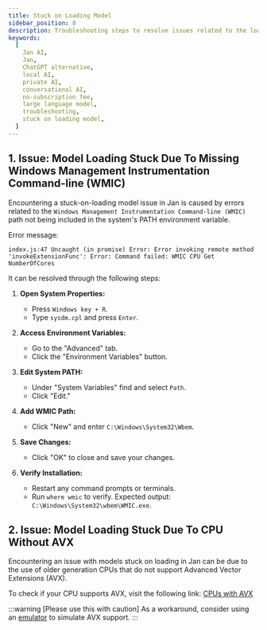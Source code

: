 ```yaml
---
title: Stuck on Loading Model
sidebar_position: 8
description: Troubleshooting steps to resolve issues related to the loading model.
keywords:
  [
    Jan AI,
    Jan,
    ChatGPT alternative,
    local AI,
    private AI,
    conversational AI,
    no-subscription fee,
    large language model,
    troubleshooting,
    stuck on loading model,
  ]
---
```


<head>
    <title>Stuck on Loading Model</title>
    <meta name="description" content="Troubleshooting steps to resolve issues related to the loading model in Jan. Learn how to fix problems such as model loading stuck due to missing Windows Management Instrumentation Command-line (WMIC) path in the system's PATH environment variable or due to using CPUs without Advanced Vector Extensions (AVX) support.">
    <meta name="keywords" content="Jan AI, Jan, ChatGPT alternative, local AI, private AI, conversational AI, no-subscription fee, large language model, troubleshooting, stuck on loading model">
    <meta property="og:title" content="Stuck on Loading Model">
    <meta property="og:description" content="Troubleshooting steps to resolve issues related to the loading model in Jan. Learn how to fix problems such as model loading stuck due to missing Windows Management Instrumentation Command-line (WMIC) path in the system's PATH environment variable or due to using CPUs without Advanced Vector Extensions (AVX) support.">
    <meta property="og:url" content="https://yourwebsite.com/stuck-on-loading-model">
    <meta name="twitter:card" content="summary">
    <meta name="twitter:title" content="Stuck on Loading Model">
    <meta name="twitter:description" content="Troubleshooting steps to resolve issues related to the loading model in Jan. Learn how to fix problems such as model loading stuck due to missing Windows Management Instrumentation Command-line (WMIC) path in the system's PATH environment variable or due to using CPUs without Advanced Vector Extensions (AVX) support.">
</head>

## 1. Issue: Model Loading Stuck Due To Missing Windows Management Instrumentation Command-line (WMIC)

Encountering a stuck-on-loading model issue in Jan is caused by errors related to the `Windows Management Instrumentation Command-line (WMIC)` path not being included in the system's PATH environment variable.

Error message:
```
index.js:47 Uncaught (in promise) Error: Error invoking remote method 'invokeExtensionFunc': Error: Command failed: WMIC CPU Get NumberOfCores
```

It can be resolved through the following steps:

1. **Open System Properties:**
   - Press `Windows key + R`.
   - Type `sysdm.cpl` and press `Enter`.

2. **Access Environment Variables:**
   - Go to the "Advanced" tab.
   - Click the "Environment Variables" button.

3. **Edit System PATH:**
   - Under "System Variables" find and select `Path`.
   - Click "Edit."

4. **Add WMIC Path:**
   - Click "New" and enter `C:\Windows\System32\Wbem`.

5. **Save Changes:**
   - Click "OK" to close and save your changes.

6. **Verify Installation:**
   - Restart any command prompts or terminals.
   - Run `where wmic` to verify. Expected output: `C:\Windows\System32\wbem\WMIC.exe`.


## 2. Issue: Model Loading Stuck Due To CPU Without AVX

Encountering an issue with models stuck on loading in Jan can be due to the use of older generation CPUs that do not support Advanced Vector Extensions (AVX).

To check if your CPU supports AVX, visit the following link: [CPUs with AVX](https://en.wikipedia.org/wiki/Advanced_Vector_Extensions#CPUs_with_AVX)

:::warning [Please use this with caution]
As a workaround, consider using an [emulator](https://www.intel.com/content/www/us/en/developer/articles/tool/software-development-emulator.html) to simulate AVX support.
:::